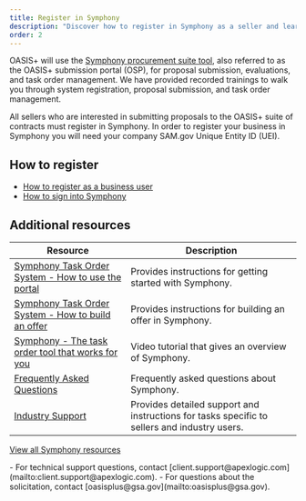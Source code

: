 ```yaml
---
title: Register in Symphony
description: "Discover how to register in Symphony as a seller and learn more about the full lifecycle procurement Software as a Service (SaaS)."
order: 2
---
```




OASIS+ will use the [Symphony procurement suite tool](https://oasis.app.cloud.gov/), also referred to as the OASIS+ submission portal (OSP), for proposal submission, evaluations, and task order management. We have provided recorded trainings to walk you through system registration, proposal submission, and task order management.

All sellers who are interested in submitting proposals to the OASIS+ suite of contracts must register in Symphony. In order to register your business in Symphony you will need your company SAM.gov Unique Entity ID (UEI).

## How to register
- [How to register as a business user](https://gettingstarted.apexlogic.com/support/solutions/articles/35000213221-how-to-register-as-a-business-user)
- [How to sign into Symphony](https://gettingstarted.apexlogic.com/support/solutions/articles/35000213228-how-to-sign-in-to-symphony)

## Additional resources

| Resource | Description |
| --------------------------| --------------------------|
|[Symphony Task Order System - How to use the portal](https://industrysupport.apexlogic.com/support/solutions/35000143140) | Provides instructions for getting started with Symphony. | 
|[Symphony Task Order System - How to build an offer](https://industrysupport.apexlogic.com/support/solutions/articles/35000223291-oasis-faq) | Provides instructions for building an offer in Symphony. | 
|[Symphony - The task order tool that works for you](https://youtu.be/cQ4zVfA8MAY) | Video tutorial that gives an overview of Symphony. | 
|[Frequently Asked Questions](https://industrysupport.apexlogic.com/support/solutions/articles/35000223291-oasis-faq) | Frequently asked questions about Symphony. | 
|[Industry Support](https://industrysupport.apexlogic.com/support/solutions/35000143140)| Provides detailed support and instructions for tasks specific to sellers and industry users. |

[View all Symphony resources](/resources/)

<SummaryBox header="Questions about Symphony">
   - For technical support questions, contact [client.support@apexlogic.com](mailto:client.support@apexlogic.com). 
   - For questions about the solicitation, contact [oasisplus@gsa.gov](mailto:oasisplus@gsa.gov). 
</SummaryBox>
